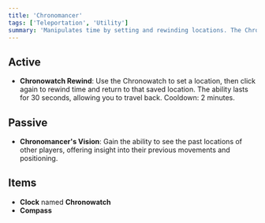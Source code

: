 ```yaml
---
title: 'Chronomancer'
tags: ['Teleportation', 'Utility']
summary: 'Manipulates time by setting and rewinding locations. The Chronomancer can also see past locations of other players, providing strategic insight.'
---
```


## Active

- **Chronowatch Rewind**: Use the Chronowatch to set a location, then click again to rewind time and return to that saved location. The ability lasts for 30 seconds, allowing you to travel back. Cooldown: 2 minutes.

## Passive

- **Chronomancer's Vision**: Gain the ability to see the past locations of other players, offering insight into their previous movements and positioning.

## Items

- **Clock** named **Chronowatch**
- **Compass**
